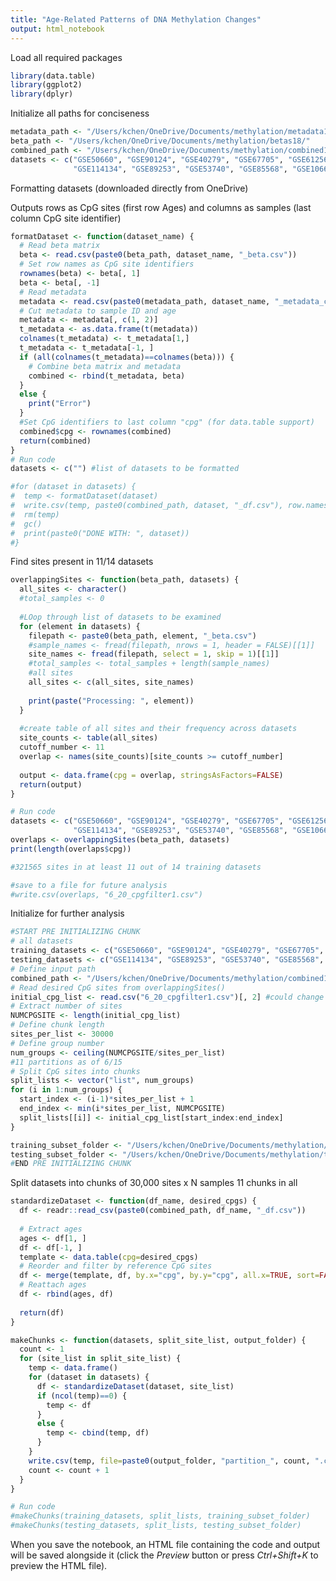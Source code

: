 ```yaml
---
title: "Age-Related Patterns of DNA Methylation Changes"
output: html_notebook
---
```


Load all required packages

```r
library(data.table)
library(ggplot2)
library(dplyr)

```

Initialize all paths for conciseness

```r
metadata_path <- "/Users/kchen/OneDrive/Documents/methylation/metadata18/"
beta_path <- "/Users/kchen/OneDrive/Documents/methylation/betas18/"
combined_path <- "/Users/kchen/OneDrive/Documents/methylation/combined18/"
datasets <- c("GSE50660", "GSE90124", "GSE40279", "GSE67705", "GSE61256", "GSE73103", "GSE124366",
              "GSE114134", "GSE89253", "GSE53740", "GSE85568", "GSE106648", "GSE51057", "GSE124076")
```

Formatting datasets (downloaded directly from OneDrive)

Outputs rows as CpG sites (first row Ages) and columns as samples (last column CpG site identifier)

```r
formatDataset <- function(dataset_name) {
  # Read beta matrix
  beta <- read.csv(paste0(beta_path, dataset_name, "_beta.csv"))
  # Set row names as CpG site identifiers
  rownames(beta) <- beta[, 1]
  beta <- beta[, -1]
  # Read metadata
  metadata <- read.csv(paste0(metadata_path, dataset_name, "_metadata_cleaned.csv"))
  # Cut metadata to sample ID and age
  metadata <- metadata[, c(1, 2)]
  t_metadata <- as.data.frame(t(metadata))
  colnames(t_metadata) <- t_metadata[1,]
  t_metadata <- t_metadata[-1, ]
  if (all(colnames(t_metadata)==colnames(beta))) {
    # Combine beta matrix and metadata
    combined <- rbind(t_metadata, beta)
  }
  else {
    print("Error")
  }
  #Set CpG identifiers to last column "cpg" (for data.table support)
  combined$cpg <- rownames(combined)
  return(combined)
}
# Run code
datasets <- c("") #list of datasets to be formatted

#for (dataset in datasets) {
#  temp <- formatDataset(dataset)
#  write.csv(temp, paste0(combined_path, dataset, "_df.csv"), row.names=FALSE)
#  rm(temp)
#  gc()
#  print(paste0("DONE WITH: ", dataset))
#}
```

Find sites present in 11/14 datasets

```r
overlappingSites <- function(beta_path, datasets) {
  all_sites <- character()
  #total_samples <- 0
  
  #LOop through list of datasets to be examined
  for (element in datasets) {
    filepath <- paste0(beta_path, element, "_beta.csv")
    #sample_names <- fread(filepath, nrows = 1, header = FALSE)[[1]]
    site_names <- fread(filepath, select = 1, skip = 1)[[1]]
    #total_samples <- total_samples + length(sample_names)
    #all sites
    all_sites <- c(all_sites, site_names)
    
    print(paste("Processing: ", element))
  }
  
  #create table of all sites and their frequency across datasets
  site_counts <- table(all_sites)
  cutoff_number <- 11
  overlap <- names(site_counts)[site_counts >= cutoff_number]
  
  output <- data.frame(cpg = overlap, stringsAsFactors=FALSE)
  return(output)
}

# Run code
datasets <- c("GSE50660", "GSE90124", "GSE40279", "GSE67705", "GSE61256", "GSE73103", "GSE124366",
              "GSE114134", "GSE89253", "GSE53740", "GSE85568", "GSE106648", "GSE51057", "GSE124076")
overlaps <- overlappingSites(beta_path, datasets)
print(length(overlaps$cpg))

#321565 sites in at least 11 out of 14 training datasets

#save to a file for future analysis
#write.csv(overlaps, "6_20_cpgfilter1.csv")
```
Initialize for further analysis

```r
#START PRE INITIALIZING CHUNK
# all datasets
training_datasets <- c("GSE50660", "GSE90124", "GSE40279", "GSE67705", "GSE61256", "GSE73103", "GSE124366")
testing_datasets <- c("GSE114134", "GSE89253", "GSE53740", "GSE85568", "GSE106648", "GSE51057", "GSE124076")
# Define input path
combined_path <- "/Users/kchen/OneDrive/Documents/methylation/combined18/"
# Read desired CpG sites from overlappingSites()
initial_cpg_list <- read.csv("6_20_cpgfilter1.csv")[, 2] #could change in future based on cpg used filtering process
# Extract number of sites
NUMCPGSITE <- length(initial_cpg_list)
# Define chunk length
sites_per_list <- 30000
# Define group number
num_groups <- ceiling(NUMCPGSITE/sites_per_list)
#11 partitions as of 6/15
# Split CpG sites into chunks
split_lists <- vector("list", num_groups)
for (i in 1:num_groups) {
  start_index <- (i-1)*sites_per_list + 1
  end_index <- min(i*sites_per_list, NUMCPGSITE)
  split_lists[[i]] <- initial_cpg_list[start_index:end_index]
}

training_subset_folder <- "/Users/kchen/OneDrive/Documents/methylation/training_split/"
testing_subset_folder <- "/Users/kchen/OneDrive/Documents/methylation/testing_split/"
#END PRE INITIALIZING CHUNK
```

Split datasets into chunks of 30,000 sites x N samples
11 chunks in all

```r
standardizeDataset <- function(df_name, desired_cpgs) {
  df <- readr::read_csv(paste0(combined_path, df_name, "_df.csv"))
  
  # Extract ages
  ages <- df[1, ]
  df <- df[-1, ]
  template <- data.table(cpg=desired_cpgs)
  # Reorder and filter by reference CpG sites
  df <- merge(template, df, by.x="cpg", by.y="cpg", all.x=TRUE, sort=FALSE)
  # Reattach ages
  df <- rbind(ages, df)
  
  return(df)
}

makeChunks <- function(datasets, split_site_list, output_folder) {
  count <- 1
  for (site_list in split_site_list) {
    temp <- data.frame()
    for (dataset in datasets) {
      df <- standardizeDataset(dataset, site_list)
      if (ncol(temp)==0) {
        temp <- df
      }
      else {
        temp <- cbind(temp, df)
      }
    }
    write.csv(temp, file=paste0(output_folder, "partition_", count, ".csv"), row.names=TRUE)
    count <- count + 1
  }
}

# Run code
#makeChunks(training_datasets, split_lists, training_subset_folder)
#makeChunks(testing_datasets, split_lists, testing_subset_folder)
```




When you save the notebook, an HTML file containing the code and output will be saved alongside it (click the *Preview* button or press *Ctrl+Shift+K* to preview the HTML file).
